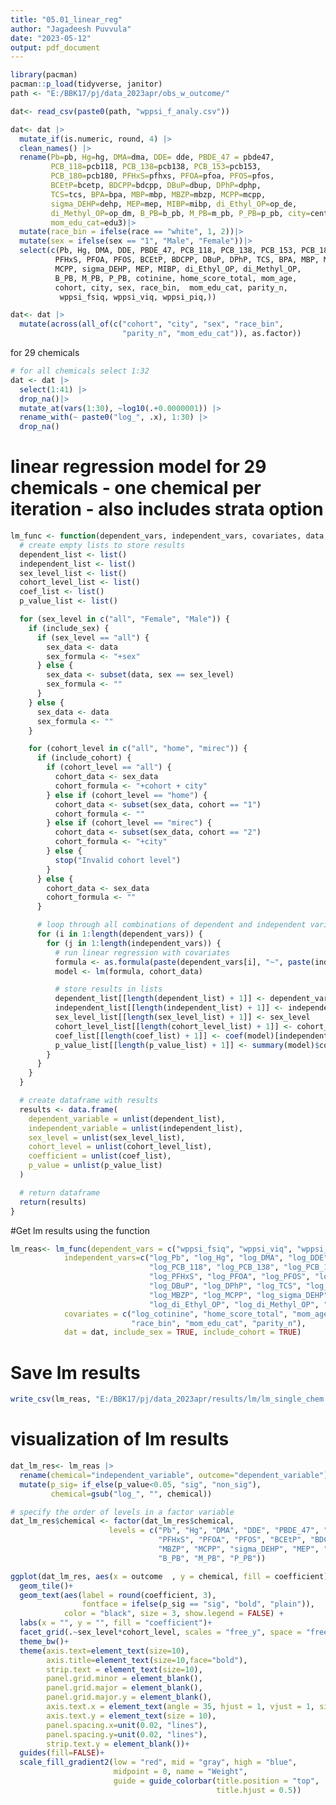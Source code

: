 ```yaml
---
title: "05.01_linear_reg"
author: "Jagadeesh Puvvula"
date: "2023-05-12"
output: pdf_document
---
```


```r
library(pacman)
pacman::p_load(tidyverse, janitor)
path <- "E:/BBK17/pj/data_2023apr/obs_w_outcome/"

dat<- read_csv(paste0(path, "wppsi_f_analy.csv"))
```

```r
dat<- dat |>
  mutate_if(is.numeric, round, 4) |>
  clean_names() |>
  rename(Pb=pb, Hg=hg, DMA=dma, DDE= dde, PBDE_47 = pbde47,
         PCB_118=pcb118, PCB_138=pcb138, PCB_153=pcb153,
         PCB_180=pcb180, PFHxS=pfhxs, PFOA=pfoa, PFOS=pfos,
         BCEtP=bcetp, BDCPP=bdcpp, DBuP=dbup, DPhP=dphp,
         TCS=tcs, BPA=bpa, MBP=mbp, MBZP=mbzp, MCPP=mcpp,
         sigma_DEHP=dehp, MEP=mep, MIBP=mibp, di_Ethyl_OP=op_de,
         di_Methyl_OP=op_dm, B_PB=b_pb, M_PB=m_pb, P_PB=p_pb, city=center,
         mom_edu_cat=edu3)|>
  mutate(race_bin = ifelse(race == "white", 1, 2))|>
  mutate(sex = ifelse(sex == "1", "Male", "Female"))|>
  select(c(Pb, Hg, DMA, DDE, PBDE_47, PCB_118, PCB_138, PCB_153, PCB_180,
          PFHxS, PFOA, PFOS, BCEtP, BDCPP, DBuP, DPhP, TCS, BPA, MBP, MBZP,
          MCPP, sigma_DEHP, MEP, MIBP, di_Ethyl_OP, di_Methyl_OP, 
          B_PB, M_PB, P_PB, cotinine, home_score_total, mom_age, 
          cohort, city, sex, race_bin,  mom_edu_cat, parity_n, 
           wppsi_fsiq, wppsi_viq, wppsi_piq,))

dat<- dat |> 
  mutate(across(all_of(c("cohort", "city", "sex", "race_bin", 
                         "parity_n", "mom_edu_cat")), as.factor))

```

for 29 chemicals
```r
# for all chemicals select 1:32
dat <- dat |>
  select(1:41) |>
  drop_na()|>
  mutate_at(vars(1:30), ~log10(.+0.0000001)) |>
  rename_with(~ paste0("log_", .x), 1:30) |>
  drop_na()
```

# linear regression model for 29 chemicals - one chemical per iteration - also includes strata option
```r
lm_func <- function(dependent_vars, independent_vars, covariates, data, include_sex = TRUE, include_cohort = TRUE) {
  # create empty lists to store results
  dependent_list <- list()
  independent_list <- list()
  sex_level_list <- list()
  cohort_level_list <- list()
  coef_list <- list()
  p_value_list <- list()

  for (sex_level in c("all", "Female", "Male")) {
    if (include_sex) {
      if (sex_level == "all") {
        sex_data <- data
        sex_formula <- "+sex"
      } else {
        sex_data <- subset(data, sex == sex_level)
        sex_formula <- ""
      }
    } else {
      sex_data <- data
      sex_formula <- ""
    }

    for (cohort_level in c("all", "home", "mirec")) {
      if (include_cohort) {
        if (cohort_level == "all") {
          cohort_data <- sex_data
          cohort_formula <- "+cohort + city"
        } else if (cohort_level == "home") {
          cohort_data <- subset(sex_data, cohort == "1")
          cohort_formula <- ""
        } else if (cohort_level == "mirec") {
          cohort_data <- subset(sex_data, cohort == "2")
          cohort_formula <- "+city"
        } else {
          stop("Invalid cohort level")
        }
      } else {
        cohort_data <- sex_data
        cohort_formula <- ""
      }

      # loop through all combinations of dependent and independent variables
      for (i in 1:length(dependent_vars)) {
        for (j in 1:length(independent_vars)) {
          # run linear regression with covariates
          formula <- as.formula(paste(dependent_vars[i], "~", paste(independent_vars[j], "+log_cotinine+home_score_total+mom_age+race_bin+mom_edu_cat+parity_n", sex_formula, cohort_formula)))
          model <- lm(formula, cohort_data)

          # store results in lists
          dependent_list[[length(dependent_list) + 1]] <- dependent_vars[i]
          independent_list[[length(independent_list) + 1]] <- independent_vars[j]
          sex_level_list[[length(sex_level_list) + 1]] <- sex_level
          cohort_level_list[[length(cohort_level_list) + 1]] <- cohort_level
          coef_list[[length(coef_list) + 1]] <- coef(model)[independent_vars[j]]
          p_value_list[[length(p_value_list) + 1]] <- summary(model)$coefficients[independent_vars[j], 4]
        }
      }
    }
  }

  # create dataframe with results
  results <- data.frame(
    dependent_variable = unlist(dependent_list),
    independent_variable = unlist(independent_list),
    sex_level = unlist(sex_level_list),
    cohort_level = unlist(cohort_level_list),
    coefficient = unlist(coef_list),
    p_value = unlist(p_value_list)
  )

  # return dataframe
  return(results)
}


```

#Get lm results using the function
```r
lm_reas<- lm_func(dependent_vars = c("wppsi_fsiq", "wppsi_viq", "wppsi_piq"),
            independent_vars=c("log_Pb", "log_Hg", "log_DMA", "log_DDE", "log_PBDE_47",
                               "log_PCB_118", "log_PCB_138", "log_PCB_153", "log_PCB_180", 
                               "log_PFHxS", "log_PFOA", "log_PFOS", "log_BCEtP", "log_BDCPP",
                               "log_DBuP", "log_DPhP", "log_TCS", "log_BPA", "log_MBP",
                               "log_MBZP", "log_MCPP", "log_sigma_DEHP", "log_MEP", "log_MIBP",
                               "log_di_Ethyl_OP", "log_di_Methyl_OP", "log_B_PB", "log_M_PB", "log_P_PB"),
            covariates = c("log_cotinine", "home_score_total", "mom_age", "cohort", "city", "sex",
                           "race_bin", "mom_edu_cat", "parity_n"),
            dat = dat, include_sex = TRUE, include_cohort = TRUE)
```

# Save lm results
```r
write_csv(lm_reas, "E:/BBK17/pj/data_2023apr/results/lm/lm_single_chem.csv")
```


# visualization of lm results
```r
dat_lm_res<- lm_reas |>
  rename(chemical="independent_variable", outcome="dependent_variable")|>
  mutate(p_sig= if_else(p_value<0.05, "sig", "non_sig"),
         chemical=gsub("log_", "", chemical))

# specify the order of levels in a factor variable
dat_lm_res$chemical <- factor(dat_lm_res$chemical,
                      levels = c("Pb", "Hg", "DMA", "DDE", "PBDE_47", "PCB_118", "PCB_138", "PCB_153", "PCB_180",
                                 "PFHxS", "PFOA", "PFOS", "BCEtP", "BDCPP", "DBuP", "DPhP", "TCS", "BPA", "MBP",
                                 "MBZP", "MCPP", "sigma_DEHP", "MEP", "MIBP", "di_Ethyl_OP", "di_Methyl_OP", 
                                 "B_PB", "M_PB", "P_PB"))

ggplot(dat_lm_res, aes(x = outcome  , y = chemical, fill = coefficient))+
  geom_tile()+
  geom_text(aes(label = round(coefficient, 3),
                fontface = ifelse(p_sig == "sig", "bold", "plain")),
            color = "black", size = 3, show.legend = FALSE) +
  labs(x = "", y = "", fill = "coefficient")+
  facet_grid(.~sex_level*cohort_level, scales = "free_y", space = "free_y", switch = "both")+
  theme_bw()+
  theme(axis.text=element_text(size=10), 
        axis.title=element_text(size=10,face="bold"),
        strip.text = element_text(size=10),
        panel.grid.minor = element_blank(),
        panel.grid.major = element_blank(),
        panel.grid.major.y = element_blank(),
        axis.text.x = element_text(angle = 35, hjust = 1, vjust = 1, size = 10),
        axis.text.y = element_text(size = 10), 
        panel.spacing.x=unit(0.02, "lines"),
        panel.spacing.y=unit(0.02, "lines"),
        strip.text.y = element_blank())+
  guides(fill=FALSE)+
  scale_fill_gradient2(low = "red", mid = "gray", high = "blue", 
                       midpoint = 0, name = "Weight",
                       guide = guide_colorbar(title.position = "top",
                                              title.hjust = 0.5))


```


